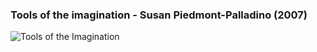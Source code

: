### Tools of the imagination - Susan Piedmont-Palladino (2007)

![Tools of the Imagination](/images/week02/tools-of-the-imagination.jpg)
